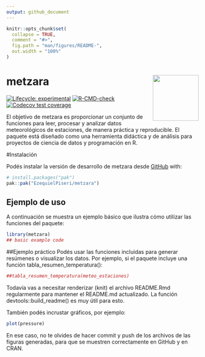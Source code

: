 ```yaml
---
output: github_document
---
```


<!-- README.md se genera a partir de README.Rmd. Por favor, editá este archivo. -->

```r
knitr::opts_chunk$set(
  collapse = TRUE,
  comment = "#>",
  fig.path = "man/figures/README-",
  out.width = "100%"
)
```

# metzara <img src="man/figures/logo.jpg" align="right" width="120"/>

<!-- badges: start -->

[![Lifecycle: experimental](https://img.shields.io/badge/lifecycle-experimental-orange.svg)](https://lifecycle.r-lib.org/articles/stages.html#experimental) [![R-CMD-check](https://github.com/EzequielPiseri/metzara/actions/workflows/R-CMD-check.yaml/badge.svg)](https://github.com/EzequielPiseri/metzara/actions/workflows/R-CMD-check.yaml) [![Codecov test coverage](https://codecov.io/gh/EzequielPiseri/metzara/graph/badge.svg)](https://app.codecov.io/gh/EzequielPiseri/metzara)

<!-- badges: end -->

El objetivo de metzara es proporcionar un conjunto de funciones para leer, procesar y analizar datos meteorológicos de estaciones, de manera práctica y reproducible. El paquete está diseñado como una herramienta didáctica y de análisis para proyectos de ciencia de datos y programación en R.

#Instalación

Podés instalar la versión de desarrollo de metzara desde [GitHub](https://github.com/) with:

``` r
# install.packages("pak")
pak::pak("EzequielPiseri/metzara")
```

## Ejemplo de uso

A continuación se muestra un ejemplo básico que ilustra cómo utilizar las funciones del paquete:

```r
library(metzara)
## basic example code
```

##Ejemplo práctico Podés usar las funciones incluidas para generar resúmenes o visualizar los datos. Por ejemplo, si el paquete incluye una función tabla_resumen_temperatura():

```r
##tabla_resumen_temperatura(meteo_estaciones)
```

Todavía vas a necesitar renderizar (knit) el archivo README.Rmd regularmente para mantener el README.md actualizado. La función devtools::build_readme() es muy útil para esto.

También podés incrustar gráficos, por ejemplo:

```r
plot(pressure)
```

En ese caso, no te olvides de hacer commit y push de los archivos de las figuras generadas, para que se muestren correctamente en GitHub y en CRAN.
